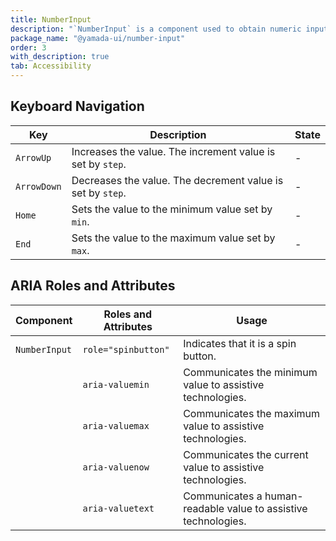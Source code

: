 ```yaml
---
title: NumberInput
description: "`NumberInput` is a component used to obtain numeric input from the user."
package_name: "@yamada-ui/number-input"
order: 3
with_description: true
tab: Accessibility
---
```


## Keyboard Navigation

| Key         | Description                                                | State |
| ----------- | ---------------------------------------------------------- | ----- |
| `ArrowUp`   | Increases the value. The increment value is set by `step`. | -     |
| `ArrowDown` | Decreases the value. The decrement value is set by `step`. | -     |
| `Home`      | Sets the value to the minimum value set by `min`.          | -     |
| `End`       | Sets the value to the maximum value set by `max`.          | -     |

## ARIA Roles and Attributes

| Component     | Roles and Attributes | Usage                                                          |
| ------------- | -------------------- | -------------------------------------------------------------- |
| `NumberInput` | `role="spinbutton"`  | Indicates that it is a spin button.                            |
|               | `aria-valuemin`      | Communicates the minimum value to assistive technologies.      |
|               | `aria-valuemax`      | Communicates the maximum value to assistive technologies.      |
|               | `aria-valuenow`      | Communicates the current value to assistive technologies.      |
|               | `aria-valuetext`     | Communicates a human-readable value to assistive technologies. |

